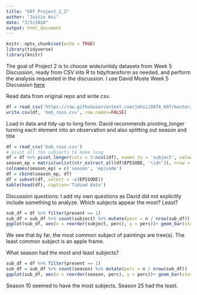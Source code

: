 ```yaml
---
title: "607_Project_2_2"
author: "Justin Hsi"
date: "3/5/2020"
output: html_document
---
```


```r
knitr::opts_chunk$set(echo = TRUE)
library(tidyverse)
library(knitr)
```

The goal of Project 2 is to choose wide/untidy datasets from Week 5 Discussion, ready from CSV into R to tidy/transform as needed, and perform the analysis requested in the discussion. 
I use David Moste Week 5 Discussion [here](https://bbhosted.cuny.edu/webapps/discussionboard/do/message?action=list_messages&course_id=_1838295_1&nav=discussion_board_entry&conf_id=_2012332_1&forum_id=_2105976_1&message_id=_36301547_1)

Read data from original repo and write csv.
```r
df = read_csv('https://raw.githubusercontent.com/jmhsi/DATA_607/master/Project%202/bob_ross.csv')
write.csv(df, 'bob_ross.csv', row.names=FALSE)
```

Load in data and tidy-up to long form. David recommends pivoting_longer turning each element into an observation and also splitting out season and title
```r
df = read_csv('bob_ross.csv')
# pivot all the subjects to make long
df = df %>% pivot_longer(cols = 3:ncol(df), names_to = 'subject', values_to ='present', values_drop_na = TRUE)
season_ep = matrix(unlist(str_extract_all(df$EPISODE, '\\d+')), nrow = nrow(df), byrow=TRUE)
colnames(season_ep) = c('season', 'episode')
df = cbind(season_ep, df)
df = subset(df, select = -c(EPISODE))
kable(head(df), caption='Tidied data')
```


Discussion questions: 
I add my own questions as David did not explicitly include something to analyze.
Which subjects appear the most? Least?
```r
sub_df = df %>% filter(present == 1)
sub_df = sub_df %>% count(subject) %>% mutate(perc = n / nrow(sub_df))
ggplot(sub_df, aes(x = reorder(subject, perc), y = perc))+ geom_bar(stat = 'identity', color="blue", fill = 'white') + coord_flip()
```
We see that by far, the most common subject of paintings are tree(s). The least common subject is an apple frame.

What season had the most and least subjects?
```r
sub_df = df %>% filter(present == 1)
sub_df = sub_df %>% count(season) %>% mutate(perc = n / nrow(sub_df))
ggplot(sub_df, aes(x = reorder(season, perc), y = perc))+ geom_bar(stat = 'identity', color="blue", fill = 'white') + coord_flip()
```

Season 10 seemed to have the most subjects. Season 25 had the least. 